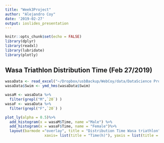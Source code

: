 ```yaml
---
title: "Week3Project"
author: "Alejandro Coy"
date: '2019-02-27'
output: ioslides_presentation
---
```


```r
knitr::opts_chunk$set(echo = FALSE)
library(dplyr)
library(readxl)
library(lubridate)
library(plotly)
```

## Wasa Triathlon Distribution Time (Feb 27/2019)
```r

wasaData <- read_excel("~/Dropbox/usbBackup/WebCoy/data/DataScience Projects/EDA Wasa Triathlon/wasaData.xlsx",sheet = "2018")
wasaData$Swim <- ymd_hms(wasaData$Swim)

wasaM <- wasaData %>%
  filter(grepl("M",`20`) )
wasaF <- wasaData %>%
  filter(grepl("F",`20`) )

plot_ly(alpha = 0.5)%>%
  add_histogram(x = wasaM$Time, name ="Male") %>%
  add_histogram(x = wasaF$Time, name = "Female")%>%
  layout(barmode ="overlay", title = "Distribution Time Wasa triathlon",
                  xaxis= list(title = "Time(h)"), yaxis = list(title = "Athlete"))
```



